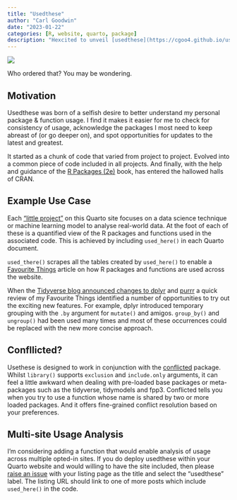 ```yaml
---
title: "Usedthese"
author: "Carl Goodwin"
date: "2023-01-22"
categories: [R, website, quarto, package]
description: "Hexcited to unveil [usedthese](https://cgoo4.github.io/usedthese/index.html): an R package that tells you what you just did in case you can't recall!"
---
```


![](feature.gif){fig-alt="A hexagon standing on a blue-curtained stage holding up a CRAN badge. The hexagon contains 9 mini hexagons spelling usedthese."}

Who ordered that? You may be wondering.

## Motivation

Usedthese was born of a selfish desire to better understand my personal package & function usage. I find it makes it easier for me to check for consistency of usage, acknowledge the packages I most need to keep abreast of (or go deeper on), and spot opportunities for updates to the latest and greatest.

It started as a chunk of code that varied from project to project. Evolved into a common piece of code included in all projects. And finally, with the help and guidance of the [R Packages (2e)](https://r-pkgs.org) book, has entered the hallowed halls of CRAN.

## Example Use Case

Each ["little project"](https://www.quantumjitter.com/project/) on this Quarto site focuses on a data science technique or machine learning model to analyse real-world data. At the foot of each of these is a quantified view of the R packages and functions used in the associated code. This is achieved by including `used_here()` in each Quarto document.

`used_there()` scrapes all the tables created by `used_here()` to enable a [Favourite Things](https://www.quantumjitter.com/project/box/) article on how R packages and functions are used across the website.

When the [Tidyverse blog announced changes to dplyr](https://www.tidyverse.org/blog/2022/11/dplyr-1-1-0-is-coming-soon/) and [purrr](https://www.tidyverse.org/blog/2022/12/purrr-1-0-0/) a quick review of my Favourite Things identified a number of opportunities to try out the exciting new features. For example, dplyr introduced temporary grouping with the `.by` argument for `mutate()` and amigos. `group_by()` and `ungroup()` had been used many times and most of these occurrences could be replaced with the new more concise approach.

## Confllicted?

Usethese is designed to work in conjunction with the [conflicted](https://conflicted.r-lib.org) package. Whilst `library()` supports `exclusion` and `include.only` arguments, it can feel a little awkward when dealing with pre-loaded base packages or meta-packages such as the tidyverse, tidymodels and fpp3. Conflicted tells you when you try to use a function whose name is shared by two or more loaded packages. And it offers fine-grained conflict resolution based on your preferences.

## Multi-site Usage Analysis

I'm considering adding a function that would enable analysis of usage across multiple opted-in sites. If you do deploy usedthese within your Quarto website and would willing to have the site included, then please [raise an issue](https://github.com/cgoo4/usedthese/issues) with your listing page as the title and select the "usedthese" label. The listing URL should link to one of more posts which include `used_here()` in the code.
